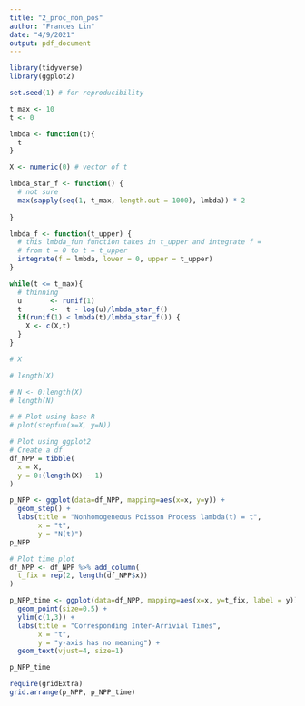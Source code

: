 ```yaml
---
title: "2_proc_non_pos"
author: "Frances Lin"
date: "4/9/2021"
output: pdf_document
---
```


```r
library(tidyverse)
library(ggplot2)
```

```r
set.seed(1) # for reproducibility

t_max <- 10 
t <- 0 

lmbda <- function(t){
  t
}

X <- numeric(0) # vector of t

lmbda_star_f <- function() {
  # not sure
  max(sapply(seq(1, t_max, length.out = 1000), lmbda)) * 2
  
}

lmbda_f <- function(t_upper) {
  # this lmbda_fun function takes in t_upper and integrate f = 
  # from t = 0 to t = t_upper 
  integrate(f = lmbda, lower = 0, upper = t_upper)
}

while(t <= t_max){
  # thinning 
  u       <- runif(1)
  t       <-  t - log(u)/lmbda_star_f()
  if(runif(1) < lmbda(t)/lmbda_star_f()) {
    X <- c(X,t)
  }
}
```

```r
# X
```

```r
# length(X)
```

```r
# N <- 0:length(X)
# length(N)
```

```r
# # Plot using base R
# plot(stepfun(x=X, y=N))
```

```r
# Plot using ggplot2
# Create a df
df_NPP = tibble(
  x = X, 
  y = 0:(length(X) - 1)
)

p_NPP <- ggplot(data=df_NPP, mapping=aes(x=x, y=y)) +
  geom_step() + 
  labs(title = "Nonhomogeneous Poisson Process lambda(t) = t", 
       x = "t", 
       y = "N(t)")
p_NPP
```

```r
# Plot time plot
df_NPP <- df_NPP %>% add_column(
  t_fix = rep(2, length(df_NPP$x))
) 
```

```r
p_NPP_time <- ggplot(data=df_NPP, mapping=aes(x=x, y=t_fix, label = y)) +
  geom_point(size=0.5) + 
  ylim(c(1,3)) +
  labs(title = "Corresponding Inter-Arrivial Times", 
       x = "t", 
       y = "y-axis has no meaning") + 
  geom_text(vjust=4, size=1)

p_NPP_time
```

```r
require(gridExtra)
grid.arrange(p_NPP, p_NPP_time)
```

